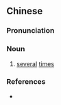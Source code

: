{{also|数巡}}
==Chinese==
{{zh-forms|s=数巡}}

===Pronunciation===
{{zh-pron
|m=shùxún
|cat=n
}}

===Noun===
{{zh-noun}}

# {{lb|zh|archaic}} [[several]] [[time]]s

===References===
* {{cite-book
|last=
|first=
|authorlink=
|coauthors=
|year=2007
|title=[[w:Hanyu Da Cidian|Hanyu Da Cidian 3.0]]
|language=Mandarin
|publisher=[[w:Commercial Press|Commercial Press]]
|location=[[Hong Kong]]
}}